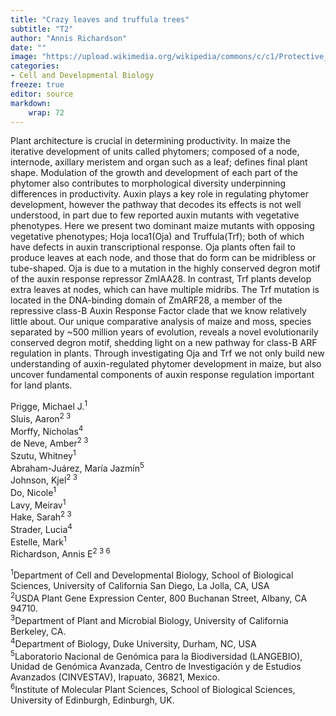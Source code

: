 ```yaml
---
title: "Crazy leaves and truffula trees"
subtitle: "T2"
author: "Annis Richardson"
date: ""
image: "https://upload.wikimedia.org/wikipedia/commons/c/c1/Protective_Coleoptile_Tip_in_Zea_Mays_Embryo_%2847691344541%29.jpg"
categories: 
- Cell and Developmental Biology
freeze: true
editor: source
markdown: 
    wrap: 72
---
```


Plant architecture is crucial in determining productivity. In maize the iterative development of units called phytomers; composed of a node, internode, axillary meristem and organ such as a leaf; defines final plant shape. Modulation of the growth and development of each part of the phytomer also contributes to morphological diversity underpinning differences in productivity. Auxin plays a key role in regulating phytomer development, however the pathway that decodes its effects is not well understood, in part due to few reported auxin mutants with vegetative phenotypes. Here we present two dominant maize mutants with opposing vegetative phenotypes; Hoja loca1(Oja) and Truffula(Trf); both of which have defects in auxin transcriptional response. Oja plants often fail to produce leaves at each node, and those that do form can be midribless or tube-shaped. Oja is due to a mutation in the highly conserved degron motif of the auxin response repressor ZmIAA28. In contrast, Trf plants develop extra leaves at nodes, which can have multiple midribs. The Trf mutation is located in the DNA-binding domain of ZmARF28, a member of the repressive class-B Auxin Response Factor clade that we know relatively little about. Our unique comparative analysis of maize and moss, species separated by ~500 million years of evolution, reveals a novel evolutionarily conserved degron motif, shedding light on a new pathway for class-B ARF regulation in plants. Through investigating Oja and Trf we not only build new understanding of auxin-regulated phytomer development in maize, but also uncover fundamental components of auxin response regulation important for land plants.

Prigge, Michael J.<sup>1</sup><br>Sluis, Aaron<sup>2 3</sup><br>Morffy, Nicholas<sup>4</sup><br>de Neve, Amber<sup>2 3</sup><br>Szutu, Whitney<sup>1</sup><br>Abraham-Juárez, María Jazmín<sup>5</sup><br>Johnson, Kjel<sup>2 3</sup><br>Do, Nicole<sup>1</sup><br>Lavy, Meirav<sup>1</sup><br>Hake, Sarah<sup>2 3</sup><br>Strader, Lucia<sup>4</sup><br>Estelle, Mark<sup>1</sup><br>Richardson, Annis E<sup>2 3 6</sup><br>

<sup>1</sup>Department of Cell and Developmental Biology, School of Biological Sciences, University of California San Diego, La Jolla, CA, USA<br><sup>2</sup>USDA Plant Gene Expression Center, 800 Buchanan Street, Albany, CA 94710.<br><sup>3</sup>Department of Plant and Microbial Biology, University of California Berkeley, CA.<br><sup>4</sup>Department of Biology, Duke University, Durham, NC, USA<br><sup>5</sup>Laboratorio Nacional de Genómica para la Biodiversidad (LANGEBIO), Unidad de Genómica Avanzada, Centro de Investigación y de Estudios Avanzados (CINVESTAV), Irapuato, 36821, Mexico.<br><sup>6</sup>Institute of Molecular Plant Sciences, School of Biological Sciences, University of Edinburgh, Edinburgh, UK.<br>